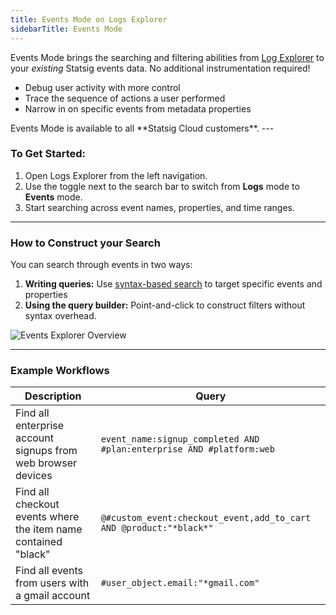 ```yaml
---
title: Events Mode on Logs Explorer
sidebarTitle: Events Mode
---
```


Events Mode brings the searching and filtering abilities from [Log Explorer](/infra-analytics/logs-explorer) to your _existing_ Statsig events data. No additional instrumentation required! 

- Debug user activity with more control
- Trace the sequence of actions a user performed
- Narrow in on specific events from metadata properties

<Info>
Events Mode is available to all **Statsig Cloud customers**.
</Info>
---

### To Get Started:

1. Open Logs Explorer from the left navigation.
2. Use the toggle next to the search bar to switch from **Logs** mode to **Events** mode.
3. Start searching across event names, properties, and time ranges.

---


### How to Construct your Search
You can search through events in two ways:
1. **Writing queries:** Use [syntax-based search](/infra-analytics/logs-explorer-queries) to target specific events and properties
2. **Using the query builder:** Point-and-click to construct filters without syntax overhead.

![Events Explorer Overview](/images/infra-analytics/events-explorer-querying.png)


---

### Example Workflows

 | Description                                           | Query                                                                 |
|-------------------------------------------------------|----------------------------------------------------------------------|
| Find all enterprise account signups from web browser devices | `event_name:signup_completed AND #plan:enterprise AND #platform:web` |
| Find all checkout events where the item name contained "black" | `@#custom_event:checkout_event,add_to_cart AND @product:"*black*"`   |
| Find all events from users with a gmail account | `#user_object.email:"*gmail.com"`   |
